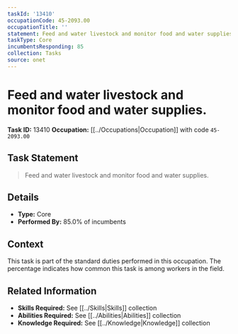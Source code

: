 ```yaml
---
taskId: '13410'
occupationCode: 45-2093.00
occupationTitle: ''
statement: Feed and water livestock and monitor food and water supplies.
taskType: Core
incumbentsResponding: 85
collection: Tasks
source: onet
---
```

# Feed and water livestock and monitor food and water supplies.

**Task ID:** 13410
**Occupation:** [[../Occupations|Occupation]] with code `45-2093.00`

## Task Statement

> Feed and water livestock and monitor food and water supplies.

## Details

- **Type:** Core
- **Performed By:** 85.0% of incumbents

## Context

This task is part of the standard duties performed in this occupation. The percentage indicates how common this task is among workers in the field.

## Related Information

- **Skills Required:** See [[../Skills|Skills]] collection
- **Abilities Required:** See [[../Abilities|Abilities]] collection
- **Knowledge Required:** See [[../Knowledge|Knowledge]] collection
